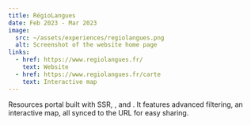 ```yaml
---
title: RégioLangues
date: Feb 2023 - Mar 2023
image:
  src: ~/assets/experiences/regiolangues.png
  alt: Screenshot of the website home page
links:
  - href: https://www.regiolangues.fr/
    text: Website
  - href: https://www.regiolangues.fr/carte
    text: Interactive map
---
```


Resources portal built with <TechPill id="astro" /> SSR, <TechPill id="react" />, <TechPill id="tailwind" />
and <TechPill id="directus" />. It features advanced filtering, an interactive map,
all synced to the URL for easy sharing.
